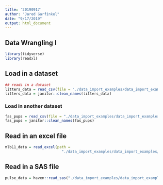 ```yaml
---
title: '20190917'
author: "Jared Garfinkel"
date: "9/17/2019"
output: html_document
---
```


## Data Wrangling I

```r
library(tidyverse)
library(readxl)
```

## Load in a dataset

```r
## reads in a dataset
litters_data = read_csv(file = "./data_import_examples/data_import_examples/FAS_litters.csv")
litters_data = janitor::clean_names(litters_data)
```

### Load in another dataset

```r
fas_pups = read_csv(file = "./data_import_examples/data_import_examples/FAS_pups.csv")
fas_pups = janitor::clean_names(fas_pups)
```

## Read in an excel file

```r
mlb11_data = read_excel(path = 
                          "./data_import_examples/data_import_examples/mlb11.xlsx")
```

## Read in a SAS file

```r
pulse_data = haven::read_sas("./data_import_examples/data_import_examples/public_pulse_data.sas7bdat")
```

